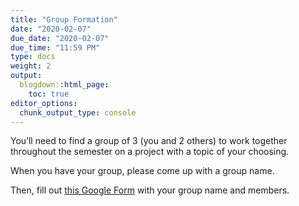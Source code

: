 ```yaml
---
title: "Group Formation"
date: "2020-02-07"
due_date: "2020-02-07"
due_time: "11:59 PM"
type: docs
weight: 2
output:
  blogdown::html_page:
    toc: true
editor_options: 
  chunk_output_type: console
---
```


You'll need to find a group of 3 (you and 2 others) to work together throughout the semester on a project with a topic of your choosing.

When you have your group, please come up with a group name.

Then, fill out [this Google Form](https://docs.google.com/forms/d/e/1FAIpQLSe3Wu2dsmn-8OYaWon88ApV9OHBXjyTxg2JTWUTNreAWO-ZFQ/viewform?usp=sf_link) with your group name and members.